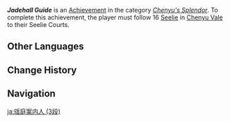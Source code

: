 {{Achievement Infobox
|title        = Jadehall Guide
|id           = 80304
|order id     = 280
|category     = Chenyu's Splendor
|description  = Follow 16 Seelie in Chenyu Vale to their Seelie Courts.
|primogems    = 20
|topic        = Seelie
|set          = Jadehall Guide
|tier         = 3
|tiers_total  = 3
}}
'''''Jadehall Guide''''' is an [[Achievement]] in the category ''[[Chenyu's Splendor]]''. To complete this achievement, the player must follow 16 [[Seelie]] in [[Chenyu Vale]] to their Seelie Courts.

==Other Languages==
{{Other Languages|Transclude=Jadehall Guide}}

==Change History==
{{Change History|4.4}}

==Navigation==
{{Achievement Navbox}}

[[ja:瑶庭案内人 (3段)]]
